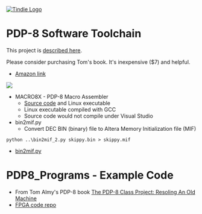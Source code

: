 <a href="https://www.tindie.com/stores/land_boards/"><img src="http://land-boards.com/blwiki/images/5/51/Tindie-mediums.png" alt="Tindie Logo"></img></a>

= PDP-8 Software Toolchain =

This project is [https://hackaday.io/project/179357-pdp-8-fpga described here].

Please consider purchasing Tom's book. It's inexpensive ($7) and helpful.

* [https://www.amazon.com/PDP-8-Class-Project-Resoling-Machine-ebook/dp/B07KY5RCJ7/ Amazon link]

<img src="https://raw.githubusercontent.com/douggilliland/Retro-Computers/master/PDP-8/PDP8_Book(Almy)/Almy_Book_Cover.png"></img>

* MACRO8X - PDP-8 Macro Assembler
** [https://github.com/douggilliland/Linux-68k/blob/master/pdp8/macro8x.c Source code] and Linux executable
** Linux executable compiled with GCC
** Source code would not compile under Visual Studio
* bin2mif.py
** Convert DEC BIN (binary) file to Altera Memory Initialization file (MIF)
<pre>python ..\bin2mif_2.py skippy.bin > skippy.mif</pre>
* [https://github.com/douggilliland/Linux-68k/blob/master/pdp8/bin2mif.py bin2mif.py]

= PDP8_Programs - Example Code =

* From Tom Almy's PDP-8 book [https://www.amazon.com/PDP-8-Class-Project-Resoling-Machine-ebook/dp/B07KY5RCJ7/ref=sr_1_1?dchild=1&keywords=tom+almy+pdp-8&qid=1615991822&sr=8-1 The PDP-8 Class Project: Resoling An Old Machine]
* [https://github.com/douggilliland/Retro-Computers/tree/master/PDP-8/PDP8_Book(Almy) FPGA code repo]
